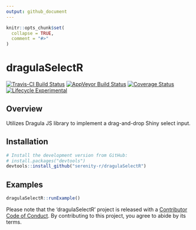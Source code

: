 ```yaml
---
output: github_document
---
```


<!-- README.md is generated from README.Rmd. Please edit that file -->
<!-- --rmarkdown v1-- -->

```r
knitr::opts_chunk$set(
  collapse = TRUE,
  comment = "#>"
)
```

# dragulaSelectR

[![Travis-CI Build Status](https://travis-ci.org/serenity-r/dragulaSelectR.svg?branch=master)](https://travis-ci.org/serenity-r/dragulaSelectR)
[![AppVeyor Build Status](https://ci.appveyor.com/api/projects/status/github/serenity-r/dragulaSelectR?branch=master&svg=true)](https://ci.appveyor.com/project/mdlama/dragulaSelectR)
[![Coverage Status](https://img.shields.io/codecov/c/github/serenity-r/dragulaSelectR/master.svg)](https://codecov.io/github/serenity-r/dragulaSelectR?branch=master)
[![Lifecycle Experimental](https://img.shields.io/badge/lifecycle-experimental-orange.svg)](https://www.tidyverse.org/lifecycle/#experimental)

## Overview

Utilizes Dragula JS library to implement a drag-and-drop Shiny select input.

## Installation

```r
# Install the development version from GitHub:
# install.packages("devtools")
devtools::install_github("serenity-r/dragulaSelectR")
```

## Examples

```r
dragulaSelectR::runExample()
```

Please note that the 'dragulaSelectR' project is released with a [Contributor Code of Conduct](CODE_OF_CONDUCT.md). By contributing to this project, you agree to abide by its terms.
